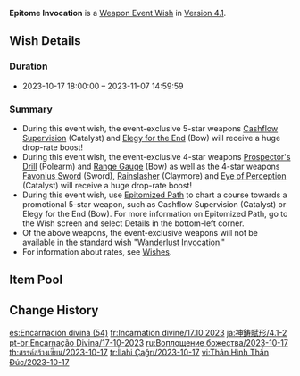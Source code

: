 {{Wish
|name              = Epitome Invocation 2023-10-17
|image             = Epitome Invocation 2023-10-17.png
|type              = Weapon Event
|duration          = event
|time_start        = 2023-10-17 18:00:00
|time_end          = 2023-11-07 14:59:59
|link              = https://genshin.hoyoverse.com/en/news/detail/113289
|preceding         = Epitome Invocation/2023-09-27
|alongside         = Tempestuous Destiny/2023-10-17
|alongside2        = Ballad in Goblets/2023-10-17
|succeeding        = Epitome Invocation/2023-11-08
}}
'''Epitome Invocation''' is a [[Weapon Event Wish]] in [[Version 4.1]].

==Wish Details==
===Duration===
* 2023-10-17 18:00:00 &ndash; 2023-11-07 14:59:59

===Summary===
* During this event wish, the event-exclusive 5-star weapons [[Cashflow Supervision]] (Catalyst) and [[Elegy for the End]] (Bow) will receive a huge drop-rate boost!
* During this event wish, the event-exclusive 4-star weapons [[Prospector's Drill]] (Polearm) and [[Range Gauge]] (Bow) as well as the 4-star weapons [[Favonius Sword]] (Sword), [[Rainslasher]] (Claymore) and [[Eye of Perception]] (Catalyst) will receive a huge drop-rate boost!
* During this event wish, use [[Epitomized Path]] to chart a course towards a promotional 5-star weapon, such as Cashflow Supervision (Catalyst) or Elegy for the End (Bow). For more information on Epitomized Path, go to the Wish screen and select Details in the bottom-left corner.
* Of the above weapons, the event-exclusive weapons will not be available in the standard wish "[[Wanderlust Invocation]]."
* For information about rates, see [[Wish]]es.

==Item Pool==
{{Wish Pool
|weapon_5_F    = Cashflow Supervision; Elegy for the End
|weapon_4_F    = Prospector's Drill; Range Gauge; Favonius Sword; Rainslasher; Eye of Perception
|character_4   = Barbara; Beidou; Bennett; Candace; Chongyun; Collei; Diona; Dori; Faruzan; Fischl; Gorou; Kaveh; Kirara; Kujou Sara; Kuki Shinobu; Layla; Lynette; Mika; Ningguang; Noelle; Razor; Rosaria; Sayu; Shikanoin Heizou; Sucrose; Thoma; Xiangling; Xingqiu; Xinyan; Yanfei; Yaoyao; Yun Jin
|weapon_5      = Amos' Bow; Aquila Favonia; Lost Prayer to the Sacred Winds; Primordial Jade Winged-Spear; Skyward Atlas; Skyward Blade; Skyward Harp; Skyward Pride; Skyward Spine; Wolf's Gravestone
|weapon_4      = Dragon's Bane; Favonius Codex; Favonius Greatsword; Favonius Lance; Favonius Warbow; Lion's Roar; Rust; Sacrificial Bow; Sacrificial Fragments; Sacrificial Greatsword; Sacrificial Sword; The Bell; The Flute; The Stringless; The Widsith
|weapon_3      = Black Tassel; Bloodtainted Greatsword; Cool Steel; Debate Club; Emerald Orb; Ferrous Shadow; Harbinger of Dawn; Magic Guide; Raven Bow; Sharpshooter's Oath; Skyrider Sword; Slingshot; Thrilling Tales of Dragon Slayers
}}

==Change History==
{{Change History|4.1}}

[[es:Encarnación divina (54)]]
[[fr:Incarnation divine/17.10.2023]]
[[ja:神鋳賦形/4.1-2]]
[[pt-br:Encarnação Divina/17-10-2023]]
[[ru:Воплощение божества/2023-10-17]]
[[th:สรรค์สร้างเซียน/2023-10-17]]
[[tr:İlahi Çağrı/2023-10-17]]
[[vi:Thân Hình Thần Đúc/2023-10-17]]